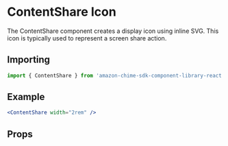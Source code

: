 

# ContentShare Icon

The ContentShare component creates a display icon using inline SVG. This icon is typically used to represent a screen share action.

## Importing

```javascript
import { ContentShare } from 'amazon-chime-sdk-component-library-react';
```

## Example

<ThemeProvider theme={lightTheme}>
  <Preview>
    <ContentShare width="2rem" />
  </Preview>
</ThemeProvider>

```jsx
<ContentShare width="2rem" />
```

## Props

<Props of={ContentShare} />
